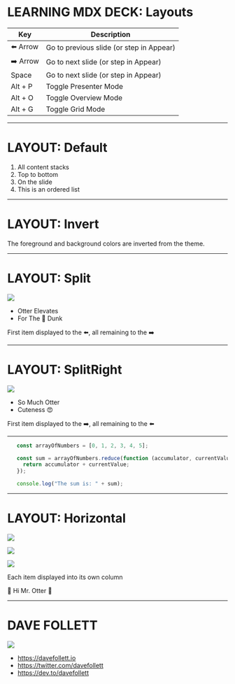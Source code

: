 
# LEARNING MDX DECK: Layouts

<div style={{ fontSize: '18px', display: 'inline-block' }}>

| Key      | Description
| ---------|----------------------------------------- |
| ️⬅️ Arrow  | Go to previous slide (or step in Appear) |
| ➡️ Arrow  | Go to next slide (or step in Appear)     |
| Space    | Go to next slide (or step in Appear)     |
| Alt + P  | Toggle Presenter Mode                    |
| Alt + O  | Toggle Overview Mode                     |
| Alt + G  | Toggle Grid Mode                         |

</div>

---

# LAYOUT: Default

1. All content stacks
1. Top to bottom
1. On the slide
1. This is an ordered list

---

<Invert>

# LAYOUT: Invert

The foreground and background colors are inverted from the theme.

</Invert>

---

# LAYOUT: Split

<Split>

![](https://media.giphy.com/media/1CrejqXxVZs9q/giphy.gif)

* Otter Elevates
* For The 🏀 Dunk

</Split>

First item displayed to the ⬅️, all remaining to the ➡️

---

# LAYOUT: SplitRight

<SplitRight>

![](https://media.giphy.com/media/vjKrEyy2NVblS/giphy.gif)

* So Much Otter
* Cuteness 😍

</SplitRight>

First item displayed to the ➡️, all remaining to the ⬅️

---

<FullScreenCode>

```js
   const arrayOfNumbers = [0, 1, 2, 3, 4, 5];

   const sum = arrayOfNumbers.reduce(function (accumulator, currentValue) {
     return accumulator + currentValue;
   });

   console.log("The sum is: " + sum);
```

</FullScreenCode>

---

# LAYOUT: Horizontal

<Horizontal>

![](https://media.giphy.com/media/26gssIytJvy1b1THO/giphy.gif)

![](https://media.giphy.com/media/26gssIytJvy1b1THO/giphy.gif)

![](https://media.giphy.com/media/26gssIytJvy1b1THO/giphy.gif)

</Horizontal>

Each item displayed into its own column

👋 Hi Mr. Otter 👋 

---

# DAVE FOLLETT

<Split>

![](https://davefollett.io/images/dave.png)

* https://davefollett.io
* https://twitter.com/davefollett
* https://dev.to/davefollett

</Split>
